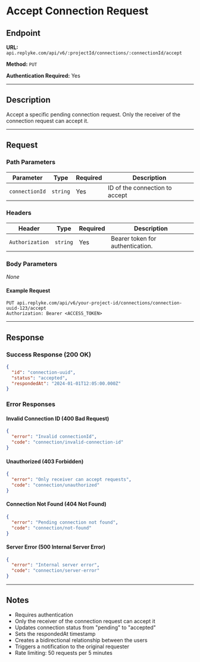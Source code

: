 # Accept Connection Request

## Endpoint

**URL:** `api.replyke.com/api/v6/:projectId/connections/:connectionId/accept`

**Method:** `PUT`

**Authentication Required:** Yes

---

## Description

Accept a specific pending connection request. Only the receiver of the connection request can accept it.

---

## Request

### Path Parameters

| Parameter      | Type     | Required | Description                         |
| -------------- | -------- | -------- | ----------------------------------- |
| `connectionId` | `string` | Yes      | ID of the connection to accept |

### Headers

| Header          | Type     | Required | Description                      |
| --------------- | -------- | -------- | -------------------------------- |
| `Authorization` | `string` | Yes      | Bearer token for authentication. |

### Body Parameters

_None_

#### Example Request

```http
PUT api.replyke.com/api/v6/your-project-id/connections/connection-uuid-123/accept
Authorization: Bearer <ACCESS_TOKEN>
```

---

## Response

### Success Response (200 OK)

```json
{
  "id": "connection-uuid",
  "status": "accepted",
  "respondedAt": "2024-01-01T12:05:00.000Z"
}
```

### Error Responses

#### Invalid Connection ID (400 Bad Request)

```json
{
  "error": "Invalid connectionId",
  "code": "connection/invalid-connection-id"
}
```

#### Unauthorized (403 Forbidden)

```json
{
  "error": "Only receiver can accept requests",
  "code": "connection/unauthorized"
}
```

#### Connection Not Found (404 Not Found)

```json
{
  "error": "Pending connection not found",
  "code": "connection/not-found"
}
```

#### Server Error (500 Internal Server Error)

```json
{
  "error": "Internal server error",
  "code": "connection/server-error"
}
```

---

## Notes

- Requires authentication
- Only the receiver of the connection request can accept it
- Updates connection status from "pending" to "accepted"
- Sets the respondedAt timestamp
- Creates a bidirectional relationship between the users
- Triggers a notification to the original requester
- Rate limiting: 50 requests per 5 minutes